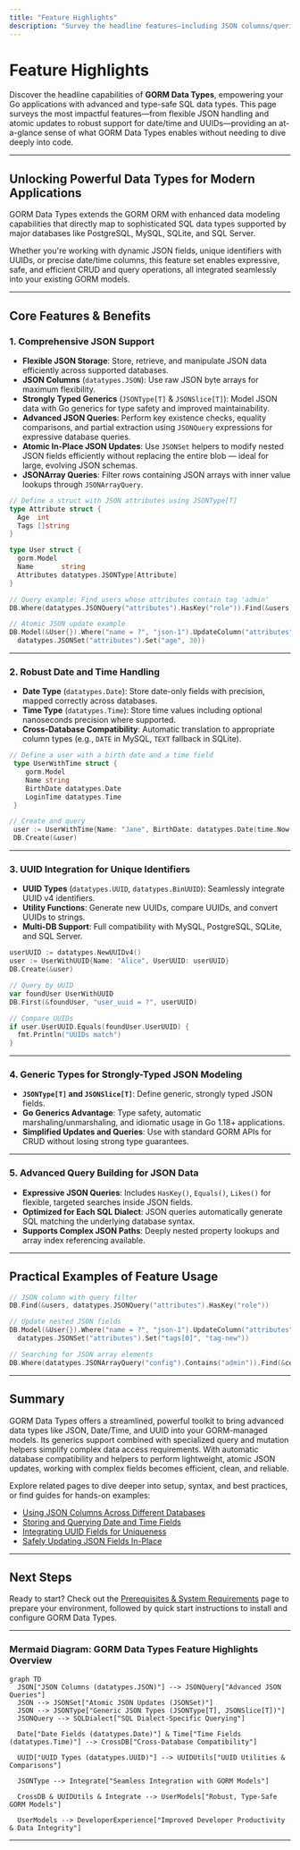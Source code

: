 ```yaml
---
title: "Feature Highlights"
description: "Survey the headline features—including JSON columns/queries/updates, date/time handling, UUID support, generic types for JSON mapping, and advanced query building. Understand at a glance what GORM Data Types enables without deep-diving into code or configuration."
---
```


# Feature Highlights

Discover the headline capabilities of **GORM Data Types**, empowering your Go applications with advanced and type-safe SQL data types. This page surveys the most impactful features—from flexible JSON handling and atomic updates to robust support for date/time and UUIDs—providing an at-a-glance sense of what GORM Data Types enables without needing to dive deeply into code.

---

## Unlocking Powerful Data Types for Modern Applications

GORM Data Types extends the GORM ORM with enhanced data modeling capabilities that directly map to sophisticated SQL data types supported by major databases like PostgreSQL, MySQL, SQLite, and SQL Server.

Whether you're working with dynamic JSON fields, unique identifiers with UUIDs, or precise date/time columns, this feature set enables expressive, safe, and efficient CRUD and query operations, all integrated seamlessly into your existing GORM models.

---

## Core Features & Benefits

### 1. Comprehensive JSON Support

- **Flexible JSON Storage**: Store, retrieve, and manipulate JSON data efficiently across supported databases.
- **JSON Columns** (`datatypes.JSON`): Use raw JSON byte arrays for maximum flexibility.
- **Strongly Typed Generics** (`JSONType[T]` & `JSONSlice[T]`): Model JSON data with Go generics for type safety and improved maintainability.
- **Advanced JSON Queries**: Perform key existence checks, equality comparisons, and partial extraction using `JSONQuery` expressions for expressive database queries.
- **Atomic In-Place JSON Updates**: Use `JSONSet` helpers to modify nested JSON fields efficiently without replacing the entire blob — ideal for large, evolving JSON schemas.
- **JSONArray Queries**: Filter rows containing JSON arrays with inner value lookups through `JSONArrayQuery`.

```go
// Define a struct with JSON attributes using JSONType[T]
type Attribute struct {
  Age  int
  Tags []string
}

type User struct {
  gorm.Model
  Name       string
  Attributes datatypes.JSONType[Attribute]
}

// Query example: Find users whose attributes contain tag 'admin'
DB.Where(datatypes.JSONQuery("attributes").HasKey("role")).Find(&users)

// Atomic JSON update example
DB.Model(&User{}).Where("name = ?", "json-1").UpdateColumn("attributes",
  datatypes.JSONSet("attributes").Set("age", 30))
```

---

### 2. Robust Date and Time Handling

- **Date Type** (`datatypes.Date`): Store date-only fields with precision, mapped correctly across databases.
- **Time Type** (`datatypes.Time`): Store time values including optional nanoseconds precision where supported.
- **Cross-Database Compatibility**: Automatic translation to appropriate column types (e.g., `DATE` in MySQL, `TEXT` fallback in SQLite).

```go
// Define a user with a birth date and a time field
 type UserWithTime struct {
    gorm.Model
    Name string
    BirthDate datatypes.Date
    LoginTime datatypes.Time
 }

// Create and query
 user := UserWithTime{Name: "Jane", BirthDate: datatypes.Date(time.Now()), LoginTime: datatypes.NewTime(9, 30, 0, 0)}
 DB.Create(&user)
```

---

### 3. UUID Integration for Unique Identifiers

- **UUID Types** (`datatypes.UUID`, `datatypes.BinUUID`): Seamlessly integrate UUID v4 identifiers.
- **Utility Functions**: Generate new UUIDs, compare UUIDs, and convert UUIDs to strings.
- **Multi-DB Support**: Full compatibility with MySQL, PostgreSQL, SQLite, and SQL Server.

```go
userUUID := datatypes.NewUUIDv4()
user := UserWithUUID{Name: "Alice", UserUUID: userUUID}
DB.Create(&user)

// Query by UUID
var foundUser UserWithUUID
DB.First(&foundUser, "user_uuid = ?", userUUID)

// Compare UUIDs
if user.UserUUID.Equals(foundUser.UserUUID) {
  fmt.Println("UUIDs match")
}
```

---

### 4. Generic Types for Strongly-Typed JSON Modeling

- **`JSONType[T]` and `JSONSlice[T]`**: Define generic, strongly typed JSON fields.
- **Go Generics Advantage**: Type safety, automatic marshaling/unmarshaling, and idiomatic usage in Go 1.18+ applications.
- **Simplified Updates and Queries**: Use with standard GORM APIs for CRUD without losing strong type guarantees.

---

### 5. Advanced Query Building for JSON Data

- **Expressive JSON Queries**: Includes `HasKey()`, `Equals()`, `Likes()` for flexible, targeted searches inside JSON fields.
- **Optimized for Each SQL Dialect**: JSON queries automatically generate SQL matching the underlying database syntax.
- **Supports Complex JSON Paths**: Deeply nested property lookups and array index referencing available.

---

## Practical Examples of Feature Usage

```go
// JSON column with query filter
DB.Find(&users, datatypes.JSONQuery("attributes").HasKey("role"))

// Update nested JSON fields
DB.Model(&User{}).Where("name = ?", "json-1").UpdateColumn("attributes",
  datatypes.JSONSet("attributes").Set("tags[0]", "tag-new"))

// Searching for JSON array elements
DB.Where(datatypes.JSONArrayQuery("config").Contains("admin")).Find(&configs)
```

---

## Summary

GORM Data Types offers a streamlined, powerful toolkit to bring advanced data types like JSON, Date/Time, and UUID into your GORM-managed models. Its generics support combined with specialized query and mutation helpers simplify complex data access requirements. With automatic database compatibility and helpers to perform lightweight, atomic JSON updates, working with complex fields becomes efficient, clean, and reliable.

Explore related pages to dive deeper into setup, syntax, and best practices, or find guides for hands-on examples:

- [Using JSON Columns Across Different Databases](/guides/core-data-types/using-json-columns)
- [Storing and Querying Date and Time Fields](/guides/core-data-types/working-with-date-time)
- [Integrating UUID Fields for Uniqueness](/guides/core-data-types/uuid-integration)
- [Safely Updating JSON Fields In-Place](/guides/advanced-json-patterns/atomic-json-update)

---

## Next Steps

Ready to start? Check out the [Prerequisites & System Requirements](/getting-started/setup-basics/prerequisites) page to prepare your environment, followed by quick start instructions to install and configure GORM Data Types.


---

### Mermaid Diagram: GORM Data Types Feature Highlights Overview

```mermaid
graph TD
  JSON["JSON Columns (datatypes.JSON)"] --> JSONQuery["Advanced JSON Queries"]
  JSON --> JSONSet["Atomic JSON Updates (JSONSet)"]
  JSON --> JSONType["Generic JSON Types (JSONType[T], JSONSlice[T])"]
  JSONQuery --> SQLDialect["SQL Dialect-Specific Querying"]

  Date["Date Fields (datatypes.Date)"] & Time["Time Fields (datatypes.Time)"] --> CrossDB["Cross-Database Compatibility"]

  UUID["UUID Types (datatypes.UUID)"] --> UUIDUtils["UUID Utilities & Comparisons"]

  JSONType --> Integrate["Seamless Integration with GORM Models"]

  CrossDB & UUIDUtils & Integrate --> UserModels["Robust, Type-Safe GORM Models"]

  UserModels --> DeveloperExperience["Improved Developer Productivity & Data Integrity"]
```

---